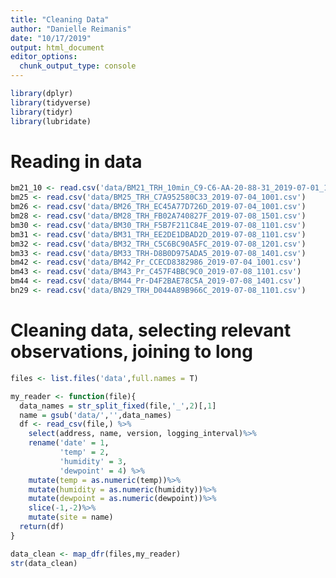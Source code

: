 ```yaml
---
title: "Cleaning Data"
author: "Danielle Reimanis"
date: "10/17/2019"
output: html_document
editor_options: 
  chunk_output_type: console
---
```


```r
library(dplyr)
library(tidyverse)
library(tidyr)
library(lubridate)

```

# Reading in data

```r

bm21_10 <- read.csv('data/BM21_TRH_10min_C9-C6-AA-20-88-31_2019-07-01_17-51.csv')
bm25 <- read.csv('data/BM25_TRH_C7A952580C33_2019-07-04_1001.csv')
bm26 <- read.csv('data/BM26_TRH_EC45A77D726D_2019-07-04_1001.csv')
bm28 <- read.csv('data/BM28_TRH_FB02A740827F_2019-07-08_1501.csv')
bm30 <- read.csv('data/BM30_TRH_F5B7F211C84E_2019-07-08_1101.csv')
bm31 <- read.csv('data/BM31_TRH_EE2DE1DBAD2D_2019-07-08_1101.csv')
bm32 <- read.csv('data/BM32_TRH_C5C6BC90A5FC_2019-07-08_1201.csv')
bm33 <- read.csv('data/BM33_TRH-D8B0D975ADA5_2019-07-08_1401.csv')
bm42 <- read.csv('data/BM42_Pr_CCECD8382986_2019-07-04_1001.csv')
bm43 <- read.csv('data/BM43_Pr_C457F4BBC9C0_2019-07-08_1101.csv')
bm44 <- read.csv('data/BM44_Pr-D4F2BAE78C5A_2019-07-08_1401.csv')
bn29 <- read.csv('data/BN29_TRH_D044A89B966C_2019-07-08_1101.csv')

```

# Cleaning data, selecting relevant observations, joining to long

```r

files <- list.files('data',full.names = T)

my_reader <- function(file){
  data_names = str_split_fixed(file,'_',2)[,1]
  name = gsub('data/','',data_names)
  df <- read_csv(file,) %>%
    select(address, name, version, logging_interval)%>%
    rename('date' = 1,
           'temp' = 2,
           'humidity' = 3,
           'dewpoint' = 4) %>%
    mutate(temp = as.numeric(temp))%>%
    mutate(humidity = as.numeric(humidity))%>%
    mutate(dewpoint = as.numeric(dewpoint))%>%
    slice(-1,-2)%>%
    mutate(site = name)
  return(df)
}

data_clean <- map_dfr(files,my_reader)
str(data_clean)
```


```r


```

